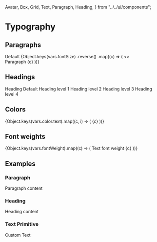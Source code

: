   Avatar,
  Box,
  Grid,
  Text,
  Paragraph,
  Heading,
} from "../../ui/components";

<Meta title="Style Guide/Typography" />

# Typography

## Paragraphs

<Box>
  <Row label="Default">
    <Paragraph>Default</Paragraph>
  </Row>
  {Object.keys(vars.fontSize)
    .reverse()
    .map((c) => (
      <>
        <Row key={c} label={c}>
          <Paragraph size={c}>Paragraph {c}</Paragraph>
        </Row>
      </>
    ))}
</Box>

## Headings

<Box>
  <Row label="Default">
    <Heading>Heading Default</Heading>
  </Row>
  <Row label="level 1">
    <Heading level="1">Heading level 1</Heading>
  </Row>
  <Row label="level 2">
    <Heading level="2">Heading level 2</Heading>
  </Row>
  <Row label="level 3">
    <Heading level="3">Heading level 3</Heading>
  </Row>
  <Row label="level 4">
    <Heading level="4">Heading level 4</Heading>
  </Row>
</Box>

## Colors

<Box>
  {Object.keys(vars.color.text).map((c, i) => (
    <Row key={c} label={c}>
      <Paragraph color={c}>{c}</Paragraph>
    </Row>
  ))}
</Box>

## Font weights

<Box>
  {Object.keys(vars.fontWeight).map((c) => (
    <Row key={c} label={c}>
      <Paragraph fontWeight={c}>Text font weight {c}</Paragraph>
    </Row>
  ))}
</Box>

## Examples

### Paragraph

<Canvas withSource="open" isColumn>
  <Paragraph size="lg" color="accent" textAlign="center">
    Paragraph content
  </Paragraph>
</Canvas>

### Heading

<Canvas withSource="open" isColumn>
  <Heading level="1" color="brand">
    Heading content
  </Heading>
</Canvas>

### Text Primitive

<Canvas withSource="open" isColumn>
  <Text size="lg" color="muted2" as="span" textTransform="uppercase">
    Custom Text
  </Text>
</Canvas>
